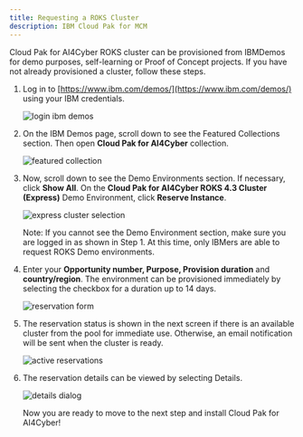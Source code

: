 ```yaml
---
title: Requesting a ROKS Cluster
description: IBM Cloud Pak for MCM
---
```


Cloud Pak for AI4Cyber ROKS cluster can be provisioned from IBMDemos for demo purposes, self-learning or Proof of Concept projects. If you have not already provisioned a cluster, follow these steps.

1. Log in to [https://www.ibm.com/demos/](https://www.ibm.com/demos/) using your IBM credentials.

   ![login ibm demos](images/1-Request-ROKS.png)

2. On the IBM Demos page, scroll down to see the Featured Collections section. Then open **Cloud Pak for AI4Cyber** collection.

   ![featured collection](images/2-Request-ROKS.png)

3. Now, scroll down to see the Demo Environments section. If necessary, click **Show All**.  On the **Cloud Pak for AI4Cyber ROKS 4.3 Cluster (Express)** Demo Environment, click **Reserve Instance**.

   ![express cluster selection](images/3-Request-ROKS.png)

   Note: If you cannot see the Demo Environment section, make sure you are logged in as shown in Step 1. At this time, only IBMers are able to request ROKS Demo environments.

4. Enter your **Opportunity number, Purpose, Provision duration** and **country/region**. The environment can be provisioned immediately by selecting the checkbox for a duration up to 14 days.

   ![reservation form](images/4-Request-ROKS.png)

5. The reservation status is shown in the next screen if there is an available cluster from the pool for immediate use. Otherwise, an email notification will be sent when the cluster is ready.

   ![active reservations](images/5-Request-ROKS.png)

6. The reservation details can be viewed by selecting Details.

   ![details dialog](images/6-Request-ROKS.png)

   Now you are ready to move to the next step and install Cloud Pak for AI4Cyber!
